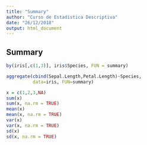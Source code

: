 ---
title: "Summary"
author: "Curso de Estadística Descriptiva"
date: "26/12/2018"
output: html_document
---
## Summary

```{r}
by(iris[,c(1,3)], iris$Species, FUN = summary)
```


```{r}
aggregate(cbind(Sepal.Length,Petal.Length)~Species, 
          data=iris, FUN=summary)
```

```{r}
x = c(1,2,3,NA)
sum(x)
sum(x, na.rm = TRUE)
mean(x)
mean(x, na.rm = TRUE)
var(x)
var(x, na.rm = TRUE)
sd(x)
sd(x, na.rm = TRUE)
```

